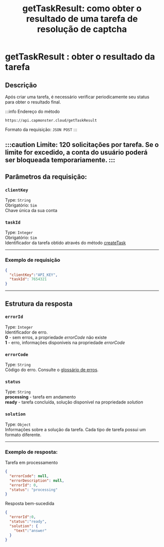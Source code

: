 ﻿---
sidebar_position: 1
sidebar_label: getTaskResult
title: "getTaskResult: como obter o resultado de uma tarefa de resolução de captcha"
description: "Saiba como usar o método getTaskResult na API CapMonster Cloud para obter o resultado de uma tarefa. Descrição detalhada dos parâmetros, respostas e exemplos de requisição. Solução rápida e prática de captchas online!"
---


<ArticleHead slug="api/methods/get-user-agent" />

# getTaskResult : obter o resultado da tarefa

## **Descrição**

Após criar uma tarefa, é necessário verificar periodicamente seu status para obter o resultado final.

:::info Endereço do método

```http
https://api.capmonster.cloud/getTaskResult
```

Formato da requisição: `JSON POST`
:::

:::caution
Limite: 120 solicitações por tarefa. Se o limite for excedido, a conta do usuário poderá ser bloqueada temporariamente.
:::
---

## Parâmetros da requisição:

### `clientKey`

Type: `String` <br />
Obrigatório: `Sim`<br />
Chave única da sua conta

### `taskId`

Type: `Integer` <br />
Obrigatório: `Sim`<br />
Identificador da tarefa obtido através do método [createTask](./create-task.md)

---

### Exemplo de requisição

```json
{
  "clientKey":"API_KEY",
  "taskId": 7654321
}
```

---

## Estrutura da resposta

### `errorId`

Type: `Integer` <br />
Identificador de erro.<br />**0** - sem erros, a propriedade *errorCode* não existe<br />**1** - erro, informações disponíveis na propriedade *errorCode*

### `errorCode`

Type: `String` <br />
Código do erro. Consulte o [glossário de erros](../api-errors.md).

### `status`

Type: `String` <br />
**processing** - tarefa em andamento<br />**ready** - tarefa concluída, solução disponível na propriedade *solution*

### `solution`

Type: `Object` <br />
Informações sobre a solução da tarefa. Cada tipo de tarefa possui um formato diferente.

---

### Exemplo de resposta:

Tarefa em processamento

```json
{
  "errorCode": null,
  "errorDescription": null,
  "errorId": 0,
  "status": "processing"
}
```

Resposta bem-sucedida

```json
{
  "errorId":0,
  "status":"ready",
  "solution": {
    "text":"answer"
  }
}
```
